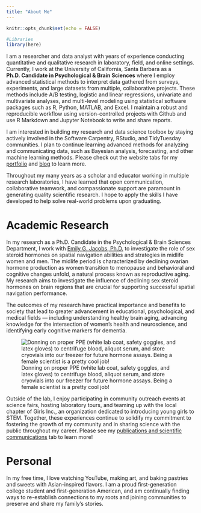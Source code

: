 ```yaml
---
title: "About Me"
---
```


```r
knitr::opts_chunk$set(echo = FALSE)

#Libraries
library(here)
```


I am a researcher and data analyst with years of experience conducting quantitative and qualitative research in laboratory, field, and online settings. Currently, I work at the University of California, Santa Barbara as a **Ph.D. Candidate in Psychological & Brain Sciences** where I employ advanced statistical methods to interpret data gathered from surveys, experiments, and large datasets from multiple, collaborative projects. These methods include A/B testing, logistic and linear regressions, univariate and multivariate analyses, and multi-level modeling using statistical software packages such as R, Python, MATLAB, and Excel. I maintain a robust and reproducible workflow using version-controlled projects with Github and use R Markdown and Jupyter Notebook to write and share reports.

I am interested in building my research and data science toolbox by staying actively involved in the Software Carpentry, RStudio, and TidyTuesday communities. I plan to continue learning advanced methods for analyzing and communicating data, such as Bayesian analysis, forecasting, and other machine learning methods. Please check out the website tabs for my [portfolio](https://esswhy.github.io/portfolio.html) and [blog](https://esswhy.github.io/blog.html) to learn more.


Throughout my many years as a scholar and educator working in multiple research laboratories, I have learned that open communication, collaborative teamwork, and compassionate support are paramount in generating quality scientific research. I hope to apply the skills I have developed to help solve real-world problems upon graduating.


# Academic Research

In my research as a Ph.D. Candidate in the Psychological & Brain Sciences Department, I work with [Emily G. Jacobs, Ph.D.](https://jacobs.psych.ucsb.edu/) to investigate the role of sex steroid hormones on spatial navigation abilities and strategies in midlife women and men. The midlife period is characterized by declining ovarian hormone production as women transition to menopause and behavioral and cognitive changes unfold, a natural process known as reproductive aging. My research aims to investigate the influence of declining sex steroid hormones on brain regions that are crucial for supporting successful spatial navigation performance. 

The outcomes of my research have practical importance and benefits to society that lead to greater advancement in educational, psychological, and medical fields — including understanding healthy brain aging, advancing knowledge for the intersection of women's health and neuroscience, and identifying early cognitive markers for dementia.

![Donning on proper PPE (white lab coat, safety goggles, and latex gloves) to centrifuge blood, aliquot serum, and store cryovials into our freezer for future hormone assays. Being a female scientist is a pretty cool job!](figures/shuying_lab_freezer.jpg)

Outside of the lab, I enjoy participating in community outreach events at science fairs, hosting laboratory tours, and teaming up with the local chapter of Girls Inc., an organization dedicated to introducing young girls to STEM. Together, these experiences continue to solidify my commitment to fostering the growth of my community and in sharing science with the public throughout my career. Please see my [publications and scientific communications](https://esswhy.github.io/scientific_communication.html) tab to learn more!


# Personal

In my free time, I love watching YouTube, making art, and baking pastries and sweets with Asian-inspired flavors. I am a proud first-generation college student and first-generation American, and am continually finding ways to re-establish connections to my roots and joining communities to preserve and share my family's stories.

